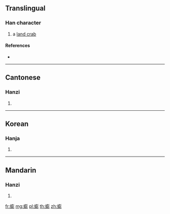 {{character info/new}}
==Translingual==

===Han character===
{{Han char|rn=142|rad=虫|as=12|sn=18|four=52122|canj=LIGTH}}

# a [[land crab]]

====References====
* {{Han ref|kx=1096.390|dkj=33583|dj=1561.240|hdz=42889.120|uh=87DB|ud=34779|bh=F0BE|bd=61630}}

----

==Cantonese==

===Hanzi===
{{yue-hanzi|jyut=|y=paang4}}

# {{defn|lang=yue|sort=虫12}}

----

==Korean==

===Hanja===
{{ko-hanja|hangeul=팽|eumhun=|rv=paeng|mr=p'aeng|y=phayng}}

# {{defn|lang=ko|sort=虫12}}

----

==Mandarin==

===Hanzi===
{{cmn-hanzi|pin=[[péng]] ([[peng2]])|wg=p'eng<sup>2</sup>}}

# {{defn|lang=cmn|sort=虫12}}

[[fr:蟛]]
[[mg:蟛]]
[[pl:蟛]]
[[th:蟛]]
[[zh:蟛]]